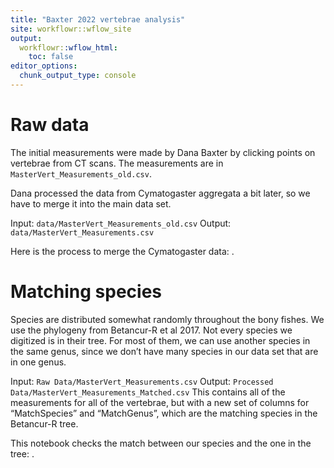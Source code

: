 ```yaml
---
title: "Baxter 2022 vertebrae analysis"
site: workflowr::wflow_site
output:
  workflowr::wflow_html:
    toc: false
editor_options:
  chunk_output_type: console
---
```


# Raw data

The initial measurements were made by Dana Baxter by clicking points on vertebrae from CT scans. The measurements are in `MasterVert_Measurements_old.csv`.

Dana processed the data from Cymatogaster aggregata a bit later, so we have to merge it into the main data set.

Input: `data/MasterVert_Measurements_old.csv`
Output: `data/MasterVert_Measurements.csv`

Here is the process to merge the Cymatogaster data: [](01-ProcessCymatogasterFiles.html).


# Matching species

Species are distributed somewhat randomly throughout the bony fishes. We use the phylogeny from Betancur-R et al 2017. Not every species we digitized is in their tree. For most of them, we can use another species in the same genus, since we don't have many species in our data set that are in one genus.

Input: `Raw Data/MasterVert_Measurements.csv`
Output: `Processed Data/MasterVert_Measurements_Matched.csv`
   This contains all of the measurements for all of the vertebrae, but with a new set of columns for "MatchSpecies" and "MatchGenus", which are the matching species in the Betancur-R tree.

This notebook checks the match between our species and the one in the tree: [](02-CheckSpeciesMatch.Rmd).
